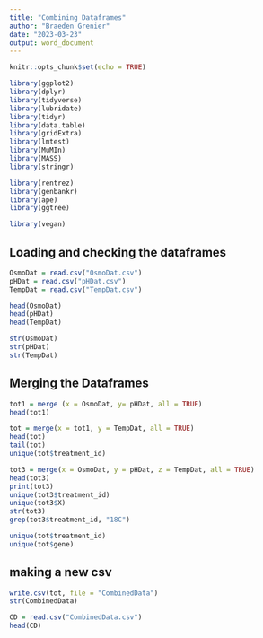 ```yaml
---
title: "Combining Dataframes"
author: "Braeden Grenier"
date: "2023-03-23"
output: word_document
---
```


```r
knitr::opts_chunk$set(echo = TRUE)
```

```r
library(ggplot2)
library(dplyr)
library(tidyverse)
library(lubridate)
library(tidyr)
library(data.table)
library(gridExtra)
library(lmtest)
library(MuMIn)
library(MASS)
library(stringr)

library(rentrez)
library(genbankr)
library(ape)
library(ggtree)
```

```r
library(vegan)
```

## Loading and checking the dataframes
```r
OsmoDat = read.csv("OsmoDat.csv")
pHDat = read.csv("pHDat.csv")
TempDat = read.csv("TempDat.csv")

head(OsmoDat)
head(pHDat)
head(TempDat)

str(OsmoDat)
str(pHDat)
str(TempDat)
```

## Merging the Dataframes
```r
tot1 = merge (x = OsmoDat, y= pHDat, all = TRUE)
head(tot1)

tot = merge(x = tot1, y = TempDat, all = TRUE)
head(tot)
tail(tot)
unique(tot$treatment_id)

tot3 = merge(x = OsmoDat, y = pHDat, z = TempDat, all = TRUE)
head(tot3)
print(tot3)
unique(tot3$treatment_id)
unique(tot3$X)
str(tot3)
grep(tot3$treatment_id, "18C")

unique(tot$treatment_id)
unique(tot$gene)
```

## making a new csv
```r
write.csv(tot, file = "CombinedData")
str(CombinedData)
```

```r
CD = read.csv("CombinedData.csv")
head(CD)
```

